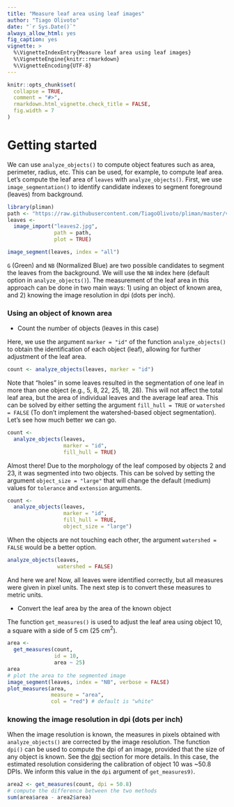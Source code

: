 ```yaml
---
title: "Measure leaf area using leaf images"
author: "Tiago Olivoto"
date: "`r Sys.Date()`"
always_allow_html: yes
fig_caption: yes
vignette: >
  %\VignetteIndexEntry{Measure leaf area using leaf images}
  %\VignetteEngine{knitr::rmarkdown}
  %\VignetteEncoding{UTF-8}
---
```


```r
knitr::opts_chunk$set(
  collapse = TRUE,
  comment = "#>",
  rmarkdown.html_vignette.check_title = FALSE,
  fig.width = 7
)
```

# Getting started

We can use `analyze_objects()` to compute object features such as area, perimeter, radius, etc. This can be used, for example, to compute leaf area.
Let's compute the leaf area of `leaves` with `analyze_objects()`. First, we use `image_segmentation()` to identify candidate indexes to segment foreground (leaves) from background.

```r
library(pliman)
path <- "https://raw.githubusercontent.com/TiagoOlivoto/pliman/master/vignettes/imgs"
leaves <- 
  image_import("leaves2.jpg",
               path = path,
               plot = TRUE)


```

```r
image_segment(leaves, index = "all")
```

`G` (Green) and `NB` (Normalized Blue) are two possible candidates to segment the leaves from the background. We will use the `NB` index here (default option in `analyze_objects()`). The measurement of the leaf area in this approach can be done in two main ways: 1) using an object of known area, and 2) knowing the image resolution in dpi (dots per inch).


### Using an object of known area

- Count the number of objects (leaves in this case)

Here, we use the argument `marker = "id"` of the function `analyze_objects()` to obtain the identification of each object (leaf), allowing for further adjustment of the leaf area.

```r
count <- analyze_objects(leaves, marker = "id")

```

Note that "holes" in some leaves resulted in the segmentation of one leaf in more than one object (e.g., 5, 8, 22, 25, 18, 28). This will not affect the total leaf area, but the area of individual leaves and the average leaf area. This can be solved by either setting the argument `fill_hull = TRUE` or `watershed = FALSE` (To don't implement the watershed-based object segmentation). Let's see how much better we can go.

```r
count <-
  analyze_objects(leaves,
                  marker = "id",
                  fill_hull = TRUE)
```

Almost there! Due to the morphology of the leaf composed by objects 2 and 23, it was segmented into two objects. This can be solved by setting the argument `object_size = "large"` that will change the default (medium) values for `tolerance` and `extension` arguments.

```r
count <-
  analyze_objects(leaves,
                  marker = "id",
                  fill_hull = TRUE,
                  object_size = "large")

```

When the objects are not touching each other, the argument `watershed = FALSE` would be a better option.

```r
analyze_objects(leaves,
                watershed = FALSE)

```

And here we are! Now, all leaves were identified correctly, but all measures were given in pixel units. The next step is to convert these measures to metric units.


- Convert the leaf area by the area of the known object

The function `get_measures()` is used to adjust the leaf area using object 10, a square with a side of 5 cm (25 cm$^2$).

```r
area <-
  get_measures(count,
               id = 10,
               area ~ 25)
area
# plot the area to the segmented image
image_segment(leaves, index = "NB", verbose = FALSE)
plot_measures(area,
              measure = "area",
              col = "red") # default is "white"


```


### knowing the image resolution in dpi (dots per inch)
When the image resolution is known, the measures in pixels obtained with `analyze_objects()` are corrected by the image resolution. The function `dpi()` can be used to compute the dpi of an image, provided that the size of any object is known. See the [dpi](#dpi) section for more details. In this case, the estimated resolution considering the calibration of object 10 was ~50.8 DPIs. We inform this value in the `dpi` argument of `get_measures9)`.

```r
area2 <- get_measures(count, dpi = 50.8)
# compute the difference between the two methods
sum(area$area - area2$area)
```


